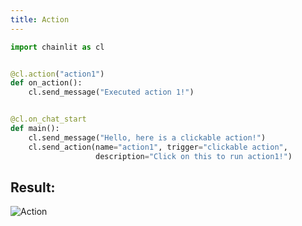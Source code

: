 ```yaml
---
title: Action
---
```


```python
import chainlit as cl


@cl.action("action1")
def on_action():
    cl.send_message("Executed action 1!")


@cl.on_chat_start
def main():
    cl.send_message("Hello, here is a clickable action!")
    cl.send_action(name="action1", trigger="clickable action",
                   description="Click on this to run action1!")
```

## Result:
![Action](/images/action.png)